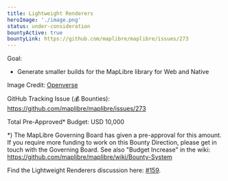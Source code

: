 ```yaml
---
title: Lightweight Renderers
heroImage: './image.png'
status: under-consideration
bountyActive: true
bountyLink: https://github.com/maplibre/maplibre/issues/273
---
```


Goal:

- Generate smaller builds for the MapLibre library for Web and Native

Image Credit: <a href="https://openverse.org/image/9dc5204d-ef38-4921-9b56-4f225741a2f3?q=renderer%20blocks">Openverse</a>

GitHub Tracking Issue (💰 Bounties): https://github.com/maplibre/maplibre/issues/273

Total Pre-Approved\* Budget: USD 10,000

\*) The MapLibre Governing Board has given a pre-approval for this amount. If you require more funding to work on this Bounty Direction, please get in touch with the Governing Board. See also "Budget Increase" in the wiki: https://github.com/maplibre/maplibre/wiki/Bounty-System

Find the Lightweight Renderers discussion here: [#159](https://github.com/maplibre/maplibre/discussions/159).
